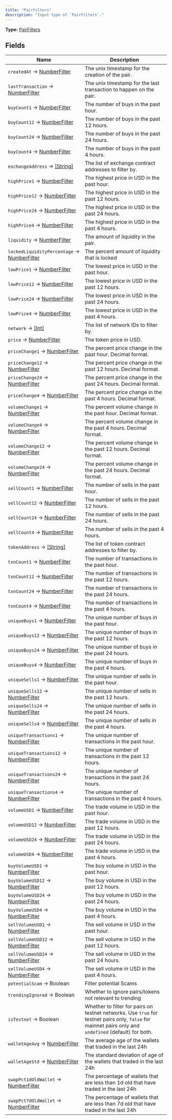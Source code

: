 ```yaml
---
title: "PairFilters"
description: "Input type of `PairFilters`."
---
```


**Type:** [PairFilters](/api-reference/types/pairfilters)

## Fields

| Name | Description |
|------|-------------|
| `createdAt` → [NumberFilter](/api-reference/types/numberfilter) | The unix timestamp for the creation of the pair. |
| `lastTransaction` → [NumberFilter](/api-reference/types/numberfilter) | The unix timestamp for the last transaction to happen on the pair. |
| `buyCount1` → [NumberFilter](/api-reference/types/numberfilter) | The number of buys in the past hour. |
| `buyCount12` → [NumberFilter](/api-reference/types/numberfilter) | The number of buys in the past 12 hours. |
| `buyCount24` → [NumberFilter](/api-reference/types/numberfilter) | The number of buys in the past 24 hours. |
| `buyCount4` → [NumberFilter](/api-reference/types/numberfilter) | The number of buys in the past 4 hours. |
| `exchangeAddress` → [[String]](/api-reference/types/string) | The list of exchange contract addresses to filter by. |
| `highPrice1` → [NumberFilter](/api-reference/types/numberfilter) | The highest price in USD in the past hour. |
| `highPrice12` → [NumberFilter](/api-reference/types/numberfilter) | The highest price in USD in the past 12 hours. |
| `highPrice24` → [NumberFilter](/api-reference/types/numberfilter) | The highest price in USD in the past 24 hours. |
| `highPrice4` → [NumberFilter](/api-reference/types/numberfilter) | The highest price in USD in the past 4 hours. |
| `liquidity` → [NumberFilter](/api-reference/types/numberfilter) | The amount of liquidity in the pair. |
| `lockedLiquidityPercentage` → [NumberFilter](/api-reference/types/numberfilter) | The percent amount of liquidity that is locked |
| `lowPrice1` → [NumberFilter](/api-reference/types/numberfilter) | The lowest price in USD in the past hour. |
| `lowPrice12` → [NumberFilter](/api-reference/types/numberfilter) | The lowest price in USD in the past 12 hours. |
| `lowPrice24` → [NumberFilter](/api-reference/types/numberfilter) | The lowest price in USD in the past 24 hours. |
| `lowPrice4` → [NumberFilter](/api-reference/types/numberfilter) | The lowest price in USD in the past 4 hours. |
| `network` → [[Int]](/api-reference/types/int) | The list of network IDs to filter by. |
| `price` → [NumberFilter](/api-reference/types/numberfilter) | The token price in USD. |
| `priceChange1` → [NumberFilter](/api-reference/types/numberfilter) | The percent price change in the past hour. Decimal format. |
| `priceChange12` → [NumberFilter](/api-reference/types/numberfilter) | The percent price change in the past 12 hours. Decimal format. |
| `priceChange24` → [NumberFilter](/api-reference/types/numberfilter) | The percent price change in the past 24 hours. Decimal format. |
| `priceChange4` → [NumberFilter](/api-reference/types/numberfilter) | The percent price change in the past 4 hours. Decimal format. |
| `volumeChange1` → [NumberFilter](/api-reference/types/numberfilter) | The percent volume change in the past hour. Decimal format. |
| `volumeChange4` → [NumberFilter](/api-reference/types/numberfilter) | The percent volume change in the past 4 hours. Decimal format. |
| `volumeChange12` → [NumberFilter](/api-reference/types/numberfilter) | The percent volume change in the past 12 hours. Decimal format. |
| `volumeChange24` → [NumberFilter](/api-reference/types/numberfilter) | The percent volume change in the past 24 hours. Decimal format. |
| `sellCount1` → [NumberFilter](/api-reference/types/numberfilter) | The number of sells in the past hour. |
| `sellCount12` → [NumberFilter](/api-reference/types/numberfilter) | The number of sells in the past 12 hours. |
| `sellCount24` → [NumberFilter](/api-reference/types/numberfilter) | The number of sells in the past 24 hours. |
| `sellCount4` → [NumberFilter](/api-reference/types/numberfilter) | The number of sells in the past 4 hours. |
| `tokenAddress` → [[String]](/api-reference/types/string) | The list of token contract addresses to filter by. |
| `txnCount1` → [NumberFilter](/api-reference/types/numberfilter) | The number of transactions in the past hour. |
| `txnCount12` → [NumberFilter](/api-reference/types/numberfilter) | The number of transactions in the past 12 hours. |
| `txnCount24` → [NumberFilter](/api-reference/types/numberfilter) | The number of transactions in the past 24 hours. |
| `txnCount4` → [NumberFilter](/api-reference/types/numberfilter) | The number of transactions in the past 4 hours. |
| `uniqueBuys1` → [NumberFilter](/api-reference/types/numberfilter) | The unique number of buys in the past hour. |
| `uniqueBuys12` → [NumberFilter](/api-reference/types/numberfilter) | The unique number of buys in the past 12 hours. |
| `uniqueBuys24` → [NumberFilter](/api-reference/types/numberfilter) | The unique number of buys in the past 24 hours. |
| `uniqueBuys4` → [NumberFilter](/api-reference/types/numberfilter) | The unique number of buys in the past 4 hours. |
| `uniqueSells1` → [NumberFilter](/api-reference/types/numberfilter) | The unique number of sells in the past hour. |
| `uniqueSells12` → [NumberFilter](/api-reference/types/numberfilter) | The unique number of sells in the past 12 hours. |
| `uniqueSells24` → [NumberFilter](/api-reference/types/numberfilter) | The unique number of sells in the past 24 hours. |
| `uniqueSells4` → [NumberFilter](/api-reference/types/numberfilter) | The unique number of sells in the past 4 hours. |
| `uniqueTransactions1` → [NumberFilter](/api-reference/types/numberfilter) | The unique number of transactions in the past hour. |
| `uniqueTransactions12` → [NumberFilter](/api-reference/types/numberfilter) | The unique number of transactions in the past 12 hours. |
| `uniqueTransactions24` → [NumberFilter](/api-reference/types/numberfilter) | The unique number of transactions in the past 24 hours. |
| `uniqueTransactions4` → [NumberFilter](/api-reference/types/numberfilter) | The unique number of transactions in the past 4 hours. |
| `volumeUSD1` → [NumberFilter](/api-reference/types/numberfilter) | The trade volume in USD in the past hour. |
| `volumeUSD12` → [NumberFilter](/api-reference/types/numberfilter) | The trade volume in USD in the past 12 hours. |
| `volumeUSD24` → [NumberFilter](/api-reference/types/numberfilter) | The trade volume in USD in the past 24 hours. |
| `volumeUSD4` → [NumberFilter](/api-reference/types/numberfilter) | The trade volume in USD in the past 4 hours. |
| `buyVolumeUSD1` → [NumberFilter](/api-reference/types/numberfilter) | The buy volume in USD in the past hour. |
| `buyVolumeUSD12` → [NumberFilter](/api-reference/types/numberfilter) | The buy volume in USD in the past 12 hours. |
| `buyVolumeUSD24` → [NumberFilter](/api-reference/types/numberfilter) | The buy volume in USD in the past 24 hours. |
| `buyVolumeUSD4` → [NumberFilter](/api-reference/types/numberfilter) | The buy volume in USD in the past 4 hours. |
| `sellVolumeUSD1` → [NumberFilter](/api-reference/types/numberfilter) | The sell volume in USD in the past hour. |
| `sellVolumeUSD12` → [NumberFilter](/api-reference/types/numberfilter) | The sell volume in USD in the past 12 hours. |
| `sellVolumeUSD24` → [NumberFilter](/api-reference/types/numberfilter) | The sell volume in USD in the past 24 hours. |
| `sellVolumeUSD4` → [NumberFilter](/api-reference/types/numberfilter) | The sell volume in USD in the past 4 hours. |
| `potentialScam` → Boolean | Filter potential Scams |
| `trendingIgnored` → Boolean | Whether to ignore pairs/tokens not relevant to trending |
| `isTestnet` → Boolean | Whether to filter for pairs on testnet networks. Use `true` for testnet pairs only, `false` for mainnet pairs only and `undefined` (default) for both. |
| `walletAgeAvg` → [NumberFilter](/api-reference/types/numberfilter) | The average age of the wallets that traded in the last 24h |
| `walletAgeStd` → [NumberFilter](/api-reference/types/numberfilter) | The standard deviation of age of the wallets that traded in the last 24h |
| `swapPct1dOldWallet` → [NumberFilter](/api-reference/types/numberfilter) | The percentage of wallets that are less than 1d old that have traded in the last 24h |
| `swapPct7dOldWallet` → [NumberFilter](/api-reference/types/numberfilter) | The percentage of wallets that are less than 7d old that have traded in the last 24h |

